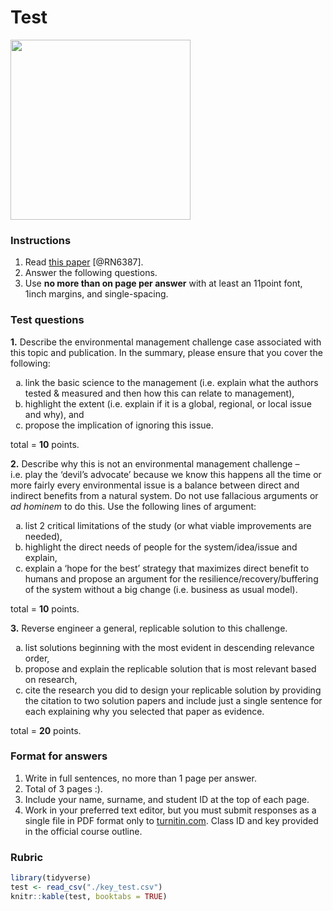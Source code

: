 # Test {#test}

![](./test.png){width=3in} 


### Instructions {-}  
1. Read [this paper](https://cdnsciencepub.com/doi/10.1139/cjfas-2016-0520#.W6Uwoy-ZMWo) [@RN6387].
2. Answer the following questions. 
3. Use **no more than on page per answer** with at least an 11point font, 1inch margins, and single-spacing.  

### Test questions {-}
**1.** Describe the environmental management challenge case associated with this topic and publication.  In the summary, please ensure that you cover the following:  

(a) link the basic science to the management (i.e. explain what the authors tested & measured and then how this can relate to management),  
(b) highlight the extent (i.e. explain if it is a global, regional, or local issue and why), and  
(c) propose the implication of ignoring this issue.  

total = **10** points.

**2.** Describe why this is not an environmental management challenge – i.e. play the ‘devil’s advocate’ because we know this happens all the time or more fairly every environmental issue is a balance between direct and indirect benefits from a natural system.  Do not use fallacious arguments or *ad hominem* to do this.  Use the following lines of argument:  

(a) list 2 critical limitations of the study (or what viable improvements are needed),  
(b) highlight the direct needs of people for the system/idea/issue and explain,  
(c) explain a ‘hope for the best’ strategy that maximizes direct benefit to humans and propose an argument for the resilience/recovery/buffering of the system without a big change (i.e. business as usual model).  

total = **10** points.  

**3.** Reverse engineer a general, replicable solution to this challenge.  

(a) list solutions beginning with the most evident in descending relevance order,  
(b) propose and explain the replicable solution that is most relevant based on research,  
(c) cite the research you did to design your replicable solution by providing the citation to two solution papers and include just a single sentence for each explaining why you selected that paper as evidence.  

total = **20** points. 

### Format for answers {-}  
1. Write in full sentences, no more than 1 page per answer.
2. Total of 3 pages :).  
3. Include your name, surname, and student ID at the top of each page.
4. Work in your preferred text editor, but you must submit responses as a single file in PDF format only to [turnitin.com](https://www.turnitin.com). Class ID and key provided in the official course outline.  

### Rubric {-}  

```r
library(tidyverse)
test <- read_csv("./key_test.csv")
knitr::kable(test, booktabs = TRUE)

```
